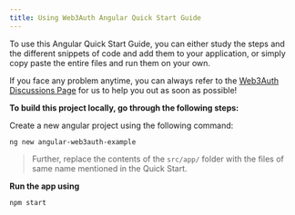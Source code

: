 ```yaml
---
title: Using Web3Auth Angular Quick Start Guide
---
```


To use this Angular Quick Start Guide, you can either study the steps and the different snippets of code and add them to your application, or simply
copy paste the entire files and run them on your own.

If you face any problem anytime, you can always refer to the [Web3Auth Discussions Page](https://github.com/Web3Auth/Web3Auth/discussions) for us to
help you out as soon as possible!

**To build this project locally, go through the following steps:**

Create a new angular project using the following command:

```shell
ng new angular-web3auth-example
```

> Further, replace the contents of the `src/app/` folder with the files of same name mentioned in the Quick Start.

**Run the app using**

```shell
npm start
```
